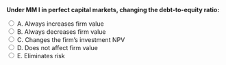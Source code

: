::: {.question-block}

<form onsubmit="event.preventDefault(); checkAnswer('module7_mcq_q21')" data-correct-answer="D">
<strong style="display: block;">Under MM I in perfect capital markets, changing the debt-to-equity ratio:</strong>

<label><input type="radio" name="module7_mcq_q21" value="A"> A. Always increases firm value</label><br>
<label><input type="radio" name="module7_mcq_q21" value="B"> B. Always decreases firm value</label><br>
<label><input type="radio" name="module7_mcq_q21" value="C"> C. Changes the firm’s investment NPV</label><br>
<label><input type="radio" name="module7_mcq_q21" value="D"> D. Does not affect firm value</label><br>
<label><input type="radio" name="module7_mcq_q21" value="E"> E. Eliminates risk</label><br>
</form>

<div id="feedback-module7_mcq_q21" class="feedback" data-status="" style="display:none;">
✅ Correct: D. With no frictions, capital structure is irrelevant for firm value (MM I).
</div>

:::

